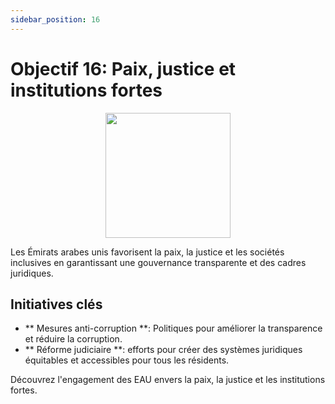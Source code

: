 ```yaml
---
sidebar_position: 16
---
```


# Objectif 16: Paix, justice et institutions fortes

<p align="center"><img src="https://www.un.org/sustainabledevelopment/wp-content/uploads/2019/08/E-Goal-16-1024x1024.png" width="200" height="200"/></p>

Les Émirats arabes unis favorisent la paix, la justice et les sociétés inclusives en garantissant une gouvernance transparente et des cadres juridiques.

## Initiatives clés

- ** Mesures anti-corruption **: Politiques pour améliorer la transparence et réduire la corruption.
- ** Réforme judiciaire **: efforts pour créer des systèmes juridiques équitables et accessibles pour tous les résidents.

Découvrez l'engagement des EAU envers la paix, la justice et les institutions fortes.